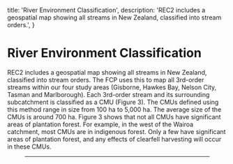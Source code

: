 
  title: 'River Environment Classification',
  description:
    'REC2 includes a geospatial map showing all streams in New Zealand, classified into stream orders.',
}

# River Environment Classification

REC2 includes a geospatial map showing all streams in New Zealand, classified into stream orders. The FCP uses this to map all 3rd-order streams within our four study areas (Gisborne, Hawkes Bay, Nelson City, Tasman and Marlborough).  Each 3rd-order stream and its surrounding subcatchment is classified as a CMU (Figure 3). The CMUs defined using this method range in size from 100 ha to 5,000 ha. The average size of the CMUs is around 700 ha. Figure 3 shows that not all CMUs have significant areas of plantation forest.  For example, in the west of the Wairoa catchment, most CMUs are in indigenous forest. Only a few have significant areas of plantation forest, and any effects of clearfell harvesting will occur in these CMUs.

<Row>
    <Col>
        <Figure src={riversOrder} alt="" caption="Figure 3. The Wairoa catchment in Hawkes Bay, showing CMUs (defined by white boundaries) as well as the main (stream order 3 and higher) branches of the Wairoa River." />
    </Col>
    <Col>
    </Col>
</Row>

***
